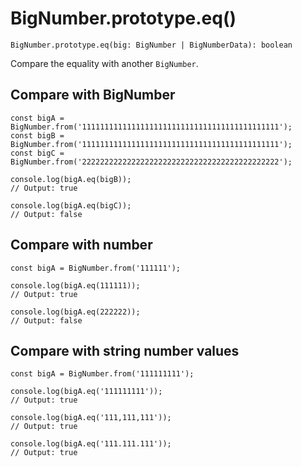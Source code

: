 
<Meta title="Prototype/BigNumber.prototype.eq()" />

# BigNumber.prototype.eq()

```tsx
BigNumber.prototype.eq(big: BigNumber | BigNumberData): boolean
```

Compare the equality with another `BigNumber`.

## Compare with BigNumber

```tsx
const bigA = BigNumber.from('11111111111111111111111111111111111111111111');
const bigB = BigNumber.from('11111111111111111111111111111111111111111111');
const bigC = BigNumber.from('22222222222222222222222222222222222222222222');

console.log(bigA.eq(bigB));
// Output: true

console.log(bigA.eq(bigC));
// Output: false
```

## Compare with number

```tsx
const bigA = BigNumber.from('111111');

console.log(bigA.eq(111111));
// Output: true

console.log(bigA.eq(222222));
// Output: false
```

## Compare with string number values

```tsx
const bigA = BigNumber.from('111111111');

console.log(bigA.eq('111111111'));
// Output: true

console.log(bigA.eq('111,111,111'));
// Output: true

console.log(bigA.eq('111.111.111'));
// Output: true
```